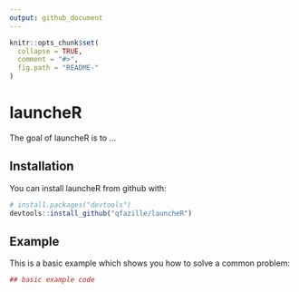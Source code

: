 ```yaml
---
output: github_document
---
```


<!-- README.md is generated from README.Rmd. Please edit that file -->

```r
knitr::opts_chunk$set(
  collapse = TRUE,
  comment = "#>",
  fig.path = "README-"
)
```

# launcheR

The goal of launcheR is to ...

## Installation

You can install launcheR from github with:

```r
# install.packages("devtools")
devtools::install_github("qfazille/launcheR")
```

## Example

This is a basic example which shows you how to solve a common problem:

```r
## basic example code
```
